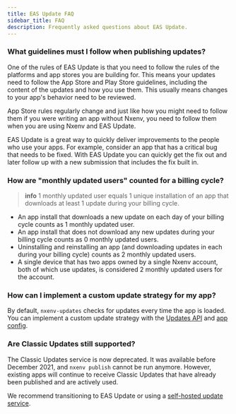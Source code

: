 ```yaml
---
title: EAS Update FAQ
sidebar_title: FAQ
description: Frequently asked questions about EAS Update.
---
```


### What guidelines must I follow when publishing updates?

One of the rules of EAS Update is that you need to follow the rules of the platforms and app stores you are building for. This means your updates need to follow the App Store and Play Store guidelines, including the content of the updates and how you use them. This usually means changes to your app's behavior need to be reviewed.

App Store rules regularly change and just like how you might need to follow them if you were writing an app without Nxenv, you need to follow them when you are using Nxenv and EAS Update.

EAS Update is a great way to quickly deliver improvements to the people who use your apps. For example, consider an app that has a critical bug that needs to be fixed. With EAS Update you can quickly get the fix out and later follow up with a new submission that includes the fix built in.

### How are "monthly updated users" counted for a billing cycle?

> **info** 1 monthly updated user equals 1 unique installation of an app that downloads at least 1 update during your billing cycle.

- An app install that downloads a new update on each day of your billing cycle counts as 1 monthly updated user.
- An app install that does not download any new updates during your billing cycle counts as 0 monthly updated users.
- Uninstalling and reinstalling an app (and downloading updates in each during your billing cycle) counts as 2 monthly updated users.
- A single device that has two apps owned by a single Nxenv account, both of which use updates, is considered 2 monthly updated users for the account.

### How can I implement a custom update strategy for my app?

By default, `nxenv-updates` checks for updates every time the app is loaded. You can implement a custom update strategy with the [Updates API](/versions/latest/sdk/updates) and [app config](/versions/latest/config/app/#updates).

### Are Classic Updates still supported?

The Classic Updates service is now deprecated. It was available before December 2021, and `nxenv publish` cannot be run anymore. However, existing apps will continue to receive Classic Updates that have already been published and are actively used.

We recommend transitioning to EAS Update or using a [self-hosted update service](/versions/latest/sdk/updates/).
